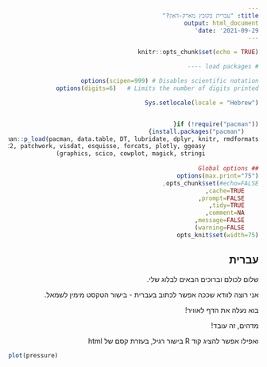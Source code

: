 ```yaml
---
title: "עברית בקובץ מארק-דאון?"
output: html_document
date: '2021-09-29'
---
```


<html dir="rtl">
    
    
```r
knitr::opts_chunk$set(echo = TRUE)

# load packages ----

options(scipen=999) # Disables scientific notation          
options(digits=6)   # Limits the number of digits printed       

Sys.setlocale(locale = "Hebrew")


if (!require("pacman")){                                  
    install.packages("pacman")}                            
pacman::p_load(pacman, data.table, DT, lubridate, dplyr, knitr, rmdformats,
               ggplot2, patchwork, visdat, esquisse, forcats, plotly, ggeasy,
               graphics, scico, cowplot, magick, stringi)
               
## Global options
options(max.print="75")
opts_chunk$set(#echo=FALSE,
    cache=TRUE,
    prompt=FALSE,
    tidy=TRUE,
    comment=NA,
    message=FALSE,
    warning=FALSE)
opts_knit$set(width=75)

```


## עברית

שלום לכולם וברוכים הבאים לבלוג שלי.

אני רוצה לוודא שככה אפשר לכתוב בעברית - בישור הטקסט מימין לשמאל.

בוא נעלה את הדף לאוויר!
  
  
  
מדהים, זה עובד!

  
ואפילו אפשר להציג קוד
R
בישור רגיל, בעזרת קסם של
html  

<div dir="ltr">
```r
plot(pressure)
```
</div>

